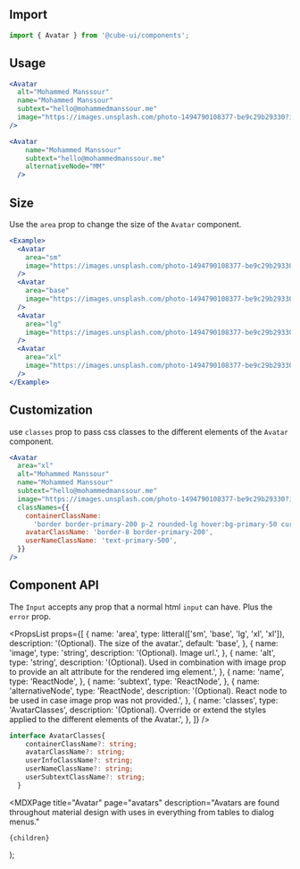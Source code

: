 

<Head>
  <title>Avatar - Cube</title>
  <meta
    name="description"
    content="Avatars are found throughout material design with uses in everything from tables to dialog menus."
  />
</Head>

## Import

```js
import { Avatar } from '@cube-ui/components';
```

## Usage

<Example>
  <Avatar
    alt="Mohammed Manssour"
    name="Mohammed Manssour"
    subtext="hello@mohammedmanssour.me"
    image="https://images.unsplash.com/photo-1494790108377-be9c29b29330?ixid=MnwxMjA3fDB8MHxwaG90by1wYWdlfHx8fGVufDB8fHx8&ixlib=rb-1.2.1&auto=format&fit=facearea&facepad=2&w=256&h=256&q=80"
  />

  <Avatar
    name="Mohammed Manssour"
    subtext="hello@mohammedmanssour.me"
    alternativeNode="MM"
  />
</Example>

```jsx
<Avatar
  alt="Mohammed Manssour"
  name="Mohammed Manssour"
  subtext="hello@mohammedmanssour.me"
  image="https://images.unsplash.com/photo-1494790108377-be9c29b29330?ixid=MnwxMjA3fDB8MHxwaG90by1wYWdlfHx8fGVufDB8fHx8&ixlib=rb-1.2.1&auto=format&fit=facearea&facepad=2&w=256&h=256&q=80"
/>

<Avatar
    name="Mohammed Manssour"
    subtext="hello@mohammedmanssour.me"
    alternativeNode="MM"
  />
```

## Size

Use the `area` prop to change the size of the `Avatar` component.

<Example>
  <Avatar
    area="sm"
    image="https://images.unsplash.com/photo-1494790108377-be9c29b29330?ixid=MnwxMjA3fDB8MHxwaG90by1wYWdlfHx8fGVufDB8fHx8&ixlib=rb-1.2.1&auto=format&fit=facearea&facepad=2&w=256&h=256&q=80"
  />
  <Avatar
    area="base"
    image="https://images.unsplash.com/photo-1494790108377-be9c29b29330?ixid=MnwxMjA3fDB8MHxwaG90by1wYWdlfHx8fGVufDB8fHx8&ixlib=rb-1.2.1&auto=format&fit=facearea&facepad=2&w=256&h=256&q=80"
  />
  <Avatar
    area="lg"
    image="https://images.unsplash.com/photo-1494790108377-be9c29b29330?ixid=MnwxMjA3fDB8MHxwaG90by1wYWdlfHx8fGVufDB8fHx8&ixlib=rb-1.2.1&auto=format&fit=facearea&facepad=2&w=256&h=256&q=80"
  />
  <Avatar
    area="xl"
    image="https://images.unsplash.com/photo-1494790108377-be9c29b29330?ixid=MnwxMjA3fDB8MHxwaG90by1wYWdlfHx8fGVufDB8fHx8&ixlib=rb-1.2.1&auto=format&fit=facearea&facepad=2&w=256&h=256&q=80"
  />
</Example>

```jsx /area/
<Example>
  <Avatar
    area="sm"
    image="https://images.unsplash.com/photo-1494790108377-be9c29b29330?ixid=MnwxMjA3fDB8MHxwaG90by1wYWdlfHx8fGVufDB8fHx8&ixlib=rb-1.2.1&auto=format&fit=facearea&facepad=2&w=256&h=256&q=80"
  />
  <Avatar
    area="base"
    image="https://images.unsplash.com/photo-1494790108377-be9c29b29330?ixid=MnwxMjA3fDB8MHxwaG90by1wYWdlfHx8fGVufDB8fHx8&ixlib=rb-1.2.1&auto=format&fit=facearea&facepad=2&w=256&h=256&q=80"
  />
  <Avatar
    area="lg"
    image="https://images.unsplash.com/photo-1494790108377-be9c29b29330?ixid=MnwxMjA3fDB8MHxwaG90by1wYWdlfHx8fGVufDB8fHx8&ixlib=rb-1.2.1&auto=format&fit=facearea&facepad=2&w=256&h=256&q=80"
  />
  <Avatar
    area="xl"
    image="https://images.unsplash.com/photo-1494790108377-be9c29b29330?ixid=MnwxMjA3fDB8MHxwaG90by1wYWdlfHx8fGVufDB8fHx8&ixlib=rb-1.2.1&auto=format&fit=facearea&facepad=2&w=256&h=256&q=80"
  />
</Example>
```

## Customization

use `classes` prop to pass css classes to the different elements of the `Avatar` component.

<Example>
  <Avatar
    area="xl"
    alt="Mohammed Manssour"
    name="Mohammed Manssour"
    subtext="hello@mohammedmanssour.me"
    image="https://images.unsplash.com/photo-1494790108377-be9c29b29330?ixid=MnwxMjA3fDB8MHxwaG90by1wYWdlfHx8fGVufDB8fHx8&ixlib=rb-1.2.1&auto=format&fit=facearea&facepad=2&w=256&h=256&q=80"
    classNames={{
      containerClassName:
        'border border-primary-200 p-2 rounded-lg hover:bg-primary-50 cursor-pointer',
      avatarClassName: 'border-8 border-primary-200',
      userNameClassName: 'text-primary-500',
    }}
  />
</Example>

```jsx /classNames/
<Avatar
  area="xl"
  alt="Mohammed Manssour"
  name="Mohammed Manssour"
  subtext="hello@mohammedmanssour.me"
  image="https://images.unsplash.com/photo-1494790108377-be9c29b29330?ixid=MnwxMjA3fDB8MHxwaG90by1wYWdlfHx8fGVufDB8fHx8&ixlib=rb-1.2.1&auto=format&fit=facearea&facepad=2&w=256&h=256&q=80"
  classNames={{
    containerClassName:
      'border border-primary-200 p-2 rounded-lg hover:bg-primary-50 cursor-pointer',
    avatarClassName: 'border-8 border-primary-200',
    userNameClassName: 'text-primary-500',
  }}
/>
```

## Component API

The `Input` accepts any prop that a normal html `input` can have. Plus the `error` prop.

<PropsList
  props={[
    {
      name: 'area',
      type: litteral(['sm', 'base', 'lg', 'xl', 'xl']),
      description: '(Optional). The size of the avatar.',
      default: 'base',
    },
    {
      name: 'image',
      type: 'string',
      description: '(Optional). Image url.',
    },
    {
      name: 'alt',
      type: 'string',
      description:
        '(Optional). Used in combination with image prop to provide an alt attribute for the rendered img element.',
    },
    {
      name: 'name',
      type: 'ReactNode',
    },
    {
      name: 'subtext',
      type: 'ReactNode',
    },
    {
      name: 'alternativeNode',
      type: 'ReactNode',
      description:
        '(Optional). React node to be used in case image prop was not provided.',
    },
    {
      name: 'classes',
      type: 'AvatarClasses',
      description:
        '(Optional). Override or extend the styles applied to the different elements of the Avatar.',
    },
  ]}
/>
```ts
interface AvatarClasses{
    containerClassName?: string;
    avatarClassName?: string;
    userInfoClassName?: string;
    userNameClassName?: string;
    userSubtextClassName?: string;
  }
```

  <MDXPage
    title="Avatar"
    page="avatars"
    description="Avatars are found throughout material design with uses in everything from tables to dialog menus."
  >
    {children}
  </MDXPage>
);
